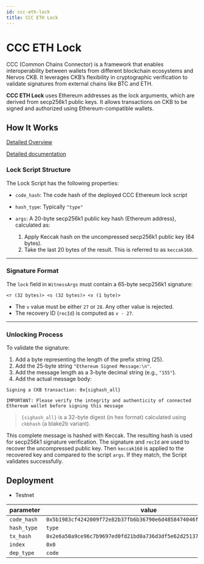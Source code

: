 ```yaml
---
id: ccc-eth-lock
title: CCC ETH Lock
---
```


# CCC ETH Lock

CCC (Common Chains Connector) is a framework that enables interoperability between wallets from different blockchain ecosystems and Nervos CKB. It leverages CKB’s flexibility in cryptographic verification to validate signatures from external chains like BTC and ETH.

**CCC ETH Lock** uses Ethereum addresses as the lock arguments, which are derived from secp256k1 public keys. It allows transactions on CKB to be signed and authorized using Ethereum-compatible wallets.

## How It Works

[Detailed Overview](https://github.com/ckb-devrel/ccc-locks/blob/master/docs/overview.md)

[Detailed documentation](https://github.com/ckb-devrel/ccc-locks/blob/master/docs/eth.md)

### Lock Script Structure

The Lock Script has the following properties:

- `code_hash`: The code hash of the deployed CCC Ethereum lock script
- `hash_type`: Typically `"type"`
- `args`: A 20-byte secp256k1 public key hash (Ethereum address), calculated as:

  1. Apply Keccak hash on the uncompressed secp256k1 public key (64 bytes).
  2. Take the last 20 bytes of the result. This is referred to as `keccak160`.

---

### Signature Format

The `lock` field in `WitnessArgs` must contain a 65-byte secp256k1 signature:

```
<r (32 bytes)> <s (32 bytes)> <v (1 byte)>
```

- The `v` value must be either `27` or `28`. Any other value is rejected.
- The recovery ID (`recId`) is computed as `v - 27`.

---

### Unlocking Process

To validate the signature:

1. Add a byte representing the length of the prefix string (25).
2. Add the 25-byte string `"Ethereum Signed Message:\n"`.
3. Add the message length as a 3-byte decimal string (e.g., `"155"`).
4. Add the actual message body:

```
Signing a CKB transaction: 0x{sighash_all}

IMPORTANT: Please verify the integrity and authenticity of connected Ethereum wallet before signing this message
```

> `{sighash_all}` is a 32-byte digest (in hex format) calculated using `ckbhash` (a blake2b variant).

This complete message is hashed with Keccak. The resulting hash is used for secp256k1 signature verification. The signature and `recId` are used to recover the uncompressed public key. Then `keccak160` is applied to the recovered key and compared to the script `args`. If they match, the Script validates successfully.

## Deployment

- Testnet

| parameter   | value                                                                |
| ----------- | -------------------------------------------------------------------- |
| `code_hash` | `0x5b1983cf4242009f72e82b37fb6b36790e6d4858474046fc3c798e5142cf8835` |
| `hash_type` | `type`                                                               |
| `tx_hash`   | `0x2e6a50a9ce96c7b9697ed0fd21bd0a736d3df5e62d25137f728d8354a36cb369` |
| `index`     | `0x0`                                                                |
| `dep_type`  | `code`                                                               |
